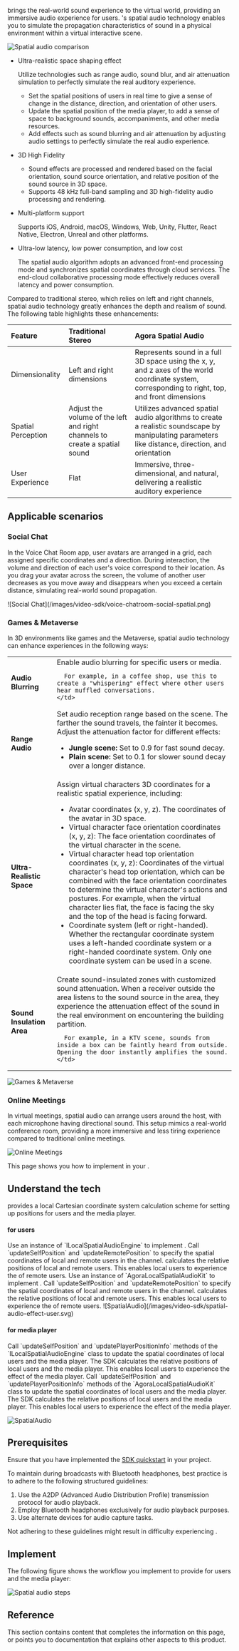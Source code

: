 
<Vg k="SPATIAL" /> brings the real-world sound experience to the virtual world, providing an immersive audio experience for users. <Vg k="COMPANY" />'s spatial audio technology enables you to simulate the propagation characteristics of sound in a physical environment within a virtual interactive scene.

![Spatial audio comparison](/images/video-sdk/spatial-audio-comparison.png)
 
- Ultra-realistic space shaping effect

    Utilize technologies such as range audio, sound blur, and air attenuation simulation to perfectly simulate the real auditory experience.

    - Set the spatial positions of users in real time to give a sense of change in the distance, direction, and orientation of other users.
    - Update the spatial position of the media player, to add a sense of space to background sounds, accompaniments, and other media resources.
    - Add <Vg k="SPATIAL" /> effects such as sound blurring and air attenuation by adjusting audio settings to perfectly simulate the real audio experience.

- 3D High Fidelity

    - Sound effects are processed and rendered based on the facial orientation, sound source orientation, and relative position of the sound source in 3D space.
    - Supports 48 kHz full-band sampling and 3D high-fidelity audio processing and rendering.

- Multi-platform support

    Supports iOS, Android, macOS, Windows, Web, Unity, Flutter, React Native, Electron, Unreal and other platforms.

- Ultra-low latency, low power consumption, and low cost

    The spatial audio algorithm adopts an advanced front-end processing mode and synchronizes spatial coordinates through cloud services. The end-cloud collaborative processing mode effectively reduces overall latency and power consumption.

Compared to traditional stereo, which relies on left and right channels, spatial audio technology greatly enhances the depth and realism of sound. The following table highlights these enhancements:

| Feature    | Traditional Stereo | Agora Spatial Audio   |
|:-----------|:------------------|:-----------------------|
| Dimensionality  | Left and right dimensions      | Represents sound in a full 3D space using the x, y, and z axes of the world coordinate system, corresponding to right, top, and front dimensions   |
| Spatial Perception     | Adjust the volume of the left and right channels to create a spatial sound| Utilizes advanced spatial audio algorithms to create a realistic soundscape by manipulating parameters like distance, direction, and orientation |
| User Experience    | Flat     | Immersive, three-dimensional, and natural, delivering a realistic auditory experience     |

## Applicable scenarios

### Social Chat

In the Voice Chat Room app, user avatars are arranged in a grid, each assigned specific coordinates and a direction. During interaction, the volume and direction of each user's voice correspond to their location. As you drag your avatar across the screen, the volume of another user decreases as you move away and disappears when you exceed a certain distance, simulating real-world sound propagation.

<div style={{ width: '50%' , height : '50%' }}>
  ![Social Chat](/images/video-sdk/voice-chatroom-social-spatial.png)
</div>

### Games & Metaverse

In 3D environments like games and the Metaverse, spatial audio technology can enhance experiences in the following ways:

<table>
  <tr>
    <td><strong>Audio Blurring</strong></td>
    <td>
      Enable audio blurring for specific users or media. 
      
      For example, in a coffee shop, use this to create a "whispering" effect where other users hear muffled conversations.
    </td>
  </tr>
  <tr>
    <td><strong>Range Audio</strong></td>
    <td>
      Set audio reception range based on the scene. The farther the sound travels, the fainter it becomes. Adjust the attenuation factor for different effects:
      <ul>
        <li><strong>Jungle scene:</strong> Set to 0.9 for fast sound decay.</li>
        <li><strong>Plain scene:</strong> Set to 0.1 for slower sound decay over a longer distance.</li>
      </ul>
    </td>
  </tr>
  <tr>
    <td><strong>Ultra-Realistic Space</strong></td>
    <td>
      Assign virtual characters 3D coordinates for a realistic spatial experience, including:
      <ul>
        <li>Avatar coordinates (x, y, z). The coordinates of the avatar in 3D space.</li>
        <li>Virtual character face orientation coordinates (x, y, z): The face orientation coordinates of the virtual character in the scene.</li>
        <li>Virtual character head top orientation coordinates (x, y, z): Coordinates of the virtual character's head top orientation, which can be combined with the face orientation coordinates to determine the virtual character's actions and postures. For example, when the virtual character lies flat, the face is facing the sky and the top of the head is facing forward.</li>
        <li>Coordinate system (left or right-handed). Whether the rectangular coordinate system uses a left-handed coordinate system or a right-handed coordinate system. Only one coordinate system can be used in a scene.</li>
      </ul>
    </td>
  </tr>
  <tr>
    <td><strong>Sound Insulation Area</strong></td>
    <td>
      Create sound-insulated zones with customized sound attenuation. When a receiver outside the area listens to the sound source in the area, they experience the attenuation effect of the sound in the real environment on encountering the building partition.
      
      For example, in a KTV scene, sounds from inside a box can be faintly heard from outside. Opening the door instantly amplifies the sound.
    </td>
  </tr>
</table>

![Games & Metaverse](/images/video-sdk/gmes-scenario-spatial.png)

### Online Meetings

In virtual meetings, spatial audio can arrange users around the host, with each microphone having directional sound. This setup mimics a real-world conference room, providing a more immersive and less tiring experience compared to traditional online meetings.

![Online Meetings](/images/video-sdk/online-spatial-scenario.png)

<PlatformWrapper platform="android, ios, macos, windows, unity, electron, react-native">

This page shows you how to implement <Vg k="SPATIAL" /> in your <Vpl k="CLIENT" />.

## Understand the tech

<Vg k="COMPANY" /> provides a local Cartesian coordinate system calculation scheme for setting up <Vg k="SPATIAL" /> positions for users and the media player.

#### <Vg k="SPATIAL" /> for users

<PlatformWrapper notAllowed="ios,macos">
Use an instance of `ILocalSpatialAudioEngine` to implement <Vg k="SPATIAL" />. Call `updateSelfPosition` and `updateRemotePosition` to specify the spatial coordinates of local and remote users in the channel. <Vpd k="SDK"/> calculates the relative positions of local and remote users. This enables local users to experience the <Vg k="SPATIAL" /> of remote users.
</PlatformWrapper>

<PlatformWrapper platform="ios,macos">
Use an instance of `AgoraLocalSpatialAudioKit` to implement <Vg k="SPATIAL" />. Call `updateSelfPosition` and `updateRemotePosition` to specify the spatial coordinates of local and remote users in the channel. <Vpd k="SDK"/> calculates the relative positions of local and remote users. This enables local users to experience the <Vg k="SPATIAL" /> of remote users.
</PlatformWrapper> 
![SpatialAudio](/images/video-sdk/spatial-audio-effect-user.svg)

#### <Vg k="SPATIAL" /> for media player

<PlatformWrapper notAllowed="ios,macos">
Call `updateSelfPosition` and `updatePlayerPositionInfo` methods of the `ILocalSpatialAudioEngine` class to update the spatial coordinates of local users and the media player. The SDK calculates the relative positions of local users and the media player. This enables local users to experience the <Vg k="SPATIAL" /> effect of the media player.
</PlatformWrapper> 

<PlatformWrapper platform="ios,macos">
Call `updateSelfPosition` and `updatePlayerPositionInfo` methods of the `AgoraLocalSpatialAudioKit` class to update the spatial coordinates of local users and the media player. The SDK calculates the relative positions of local users and the media player. This enables local users to experience the <Vg k="SPATIAL" /> effect of the media player.
</PlatformWrapper> 

![SpatialAudio](/images/video-sdk/spatial-audio-effect-player.svg)

## Prerequisites

Ensure that you have implemented the [SDK quickstart](../get-started/get-started-sdk) in your project. 

<PlatformWrapper platform="windows">

To maintain <Vg k="SPATIAL" /> during broadcasts with Bluetooth headphones, best practice is to adhere to the following structured guidelines:

1. Use the A2DP (Advanced Audio Distribution Profile) transmission protocol for audio playback.
1. Employ Bluetooth headphones exclusively for audio playback purposes.
1. Use alternate devices for audio capture tasks.

Not adhering to these guidelines might result in difficulty experiencing <Vg k="SPATIAL" />.

</PlatformWrapper>

## Implement <Vg k="SPATIAL" />
The following figure shows the workflow you implement to provide <Vg k="SPATIAL" /> for users and the media player:

![Spatial audio steps](/images/video-sdk/spatial-audio-steps.svg)
<ProjectImplement/>

## Reference
This section contains content that completes the information on this page, or points you to documentation that explains other aspects to this product.

<Reference/>

</PlatformWrapper>
<PlatformWrapper notAllowed="android, electron, ios, macos, windows, unity, react-native">
<NotAvailable />
</PlatformWrapper>

